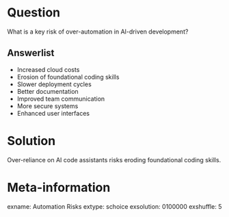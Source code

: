 Question
========
What is a key risk of over-automation in AI-driven development?

Answerlist
----------
* Increased cloud costs
* Erosion of foundational coding skills
* Slower deployment cycles
* Better documentation
* Improved team communication
* More secure systems
* Enhanced user interfaces

Solution
========
Over-reliance on AI code assistants risks eroding foundational coding skills.

Meta-information
================
exname: Automation Risks
extype: schoice
exsolution: 0100000
exshuffle: 5
